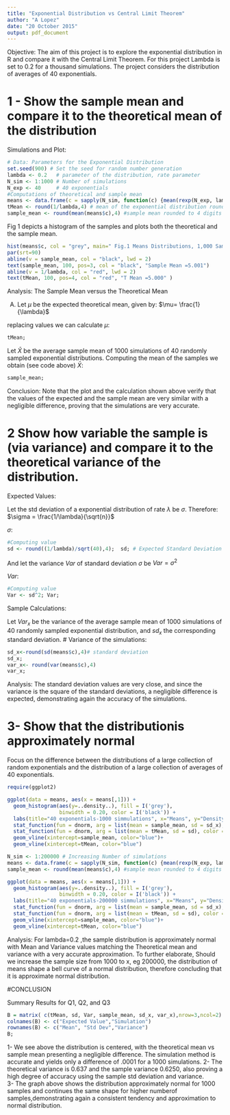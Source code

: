 ```yaml
---
title: "Exponential Distribution vs Central Limit Theorem"
author: "A Lopez"
date: "20 October 2015"
output: pdf_document
---
```

Objective:
The aim of this project is to explore the exponential distribution in R and compare it with the Central Limit Theorem. For this project Lambda is set to 0.2 for a thousand simulations. The project considers the distribution of averages of 40 exponentials.

# 1 - Show the sample mean and compare it to the theoretical mean of the distribution

Simulations and Plot:

```r
# Data: Parameters for the Exponential Distribution
set.seed(900) # Set the seed for random number generation
lambda <- 0.2   # parameter of the distribution, rate parameter
N_sim <- 1:1000 # Number of simulations
N_exp <- 40     # 40 exponentials
#Computations of theoretical and sample mean
means <- data.frame(c = sapply(N_sim, function(c) {mean(rexp(N_exp, lambda))})) #1000 simulations
tMean <- round(1/lambda,4) # mean of the exponential distribution rounded to 4 digits
sample_mean <- round(mean(means$c),4) #sample mean rounded to 4 digits
```
Fig 1 depicts a histogram of the samples and plots both the theoretical and the sample mean. 
```r
hist(means$c, col = "grey", main=" Fig.1 Means Distributions, 1,000 Samples", xlab="Mean")
par(srt=90)
abline(v = sample_mean, col = "black", lwd = 2)
text(sample_mean, 100, pos=3, col = "black", "Sample Mean =5.001")
abline(v = 1/lambda, col = "red", lwd = 2)
text(tMean, 100, pos=4, col = "red", "T Mean =5.000" )
```

Analysis: The Sample Mean versus the Theoretical Mean

A) Let $\mu$ be the expected theoretical mean, given by:
$\mu= \frac{1}{\lambda}$ 

replacing values we can calculate $\mu:$ 
```r
tMean;
```
Let $\bar X$ be the average sample mean of 1000 simulations of 40 randomly sampled exponential distributions.
Computing the mean of the samples we obtain (see code above)
$\bar X:$ 
```r
sample_mean;
```

Conclusion: Note that the plot and the calculation shown above verify that the values of the expected and the sample mean are very similar with a negligible difference, proving that the simulations are very accurate.

# 2 Show how variable the sample is (via variance) and compare it to the theoretical variance of the distribution. 

Expected Values:

Let the std deviation of a exponential distribution of rate $\lambda$ be $\sigma$.
Therefore: 
$\sigma = \frac{1/\lambda}{\sqrt{n}}$

$\sigma:$
```r
#Computing value
sd <- round((1/lambda)/sqrt(40),4);  sd; # Expected Standard Deviation 
```
And let the variance $Var$ of standard deviation $\sigma$ be
$Var = \sigma^2$

$Var:$
```r
#Computing value
Var <- sd^2; Var;
```

Sample Calculations:

Let $Var_x$ be the variance of the average sample mean of 1000 simulations of 40 randomly sampled exponential distribution, and $sd_x$ the corresponding standard deviation.
# Variance of the simulations:

```r
sd_x<-round(sd(means$c),4)# standard deviation
sd_x;
var_x<- round(var(means$c),4)
var_x;
```

Analysis: The standard deviation values are very close, and since the variance is the square of the standard deviations, a negligible difference is expected, demonstrating again the accuracy of the simulations.

# 3- Show that the distributionis approximately normal

Focus on the difference between the distributions of a large collection of 
random exponentials and the distribution of a large collection of averages of 40 exponentials. 


```r
require(ggplot2)
```

```r
ggplot(data = means, aes(x = means[,1])) + 
  geom_histogram(aes(y=..density..), fill = I('grey'), 
                 binwidth = 0.20, color = I('black')) +
  labs(title="40 exponentials-1000 simmulations", x="Means", y="Density")+
  stat_function(fun = dnorm, arg = list(mean = sample_mean, sd = sd_x),color = "blue")+
  stat_function(fun = dnorm, arg = list(mean = tMean, sd = sd), color = "red")+
  geom_vline(xintercept=sample_mean, color="blue")+
  geom_vline(xintercept=tMean, color="blue")

N_sim <- 1:200000 # Increasing Number of simulations
means <- data.frame(c = sapply(N_sim, function(c) {mean(rexp(N_exp, lambda))})) #1000 simulations
sample_mean <- round(mean(means$c),4) #sample mean rounded to 4 digits

ggplot(data = means, aes(x = means[,1])) + 
  geom_histogram(aes(y=..density..), fill = I('grey'), 
                 binwidth = 0.20, color = I('black')) +
  labs(title="40 exponentials-200000 simmulations", x="Means", y="Density")+
  stat_function(fun = dnorm, arg = list(mean = sample_mean, sd = sd_x),color = "blue")+
  stat_function(fun = dnorm, arg = list(mean = tMean, sd = sd), color = "red")+
  geom_vline(xintercept=sample_mean, color="blue")+
  geom_vline(xintercept=tMean, color="blue")
```

Analysis: For lambda=0.2 ,the sample distribution is approximately normal with Mean and Variance values matching the Theoretical mean and variance with a very accurate approximation. 
To further elaborate, Should we increase the sample size from 1000 to x, eg 200000, the distribution of means shape a bell curve of a normal distribution, therefore concluding that it is approximate normal distribution.


#CONCLUSION

Summary Results for Q1, Q2, and Q3
```r
B = matrix( c(tMean, sd, Var, sample_mean, sd_x, var_x),nrow=3,ncol=2) 
colnames(B) <- c("Expected Value","Simulation")
rownames(B) <- c("Mean", "Std Dev","Variance")
B;
```

1- We see above the distribution is centered, with the theoretical mean vs sample mean presenting a negligible difference. The simulation method is accurate and yields only a difference of .0001 for a 1000 simulations. 
2- The theoretical variance is 0.637 and the sample variance 0.6250, also proving a high degree of accuracy using the sample std deviation and variance.    
3- The graph above shows the distribution approximately normal for 1000 samples and continues the same shape for higher numberof samples,demonstrating again a consistent tendency and approximation to normal distribution.   


 
